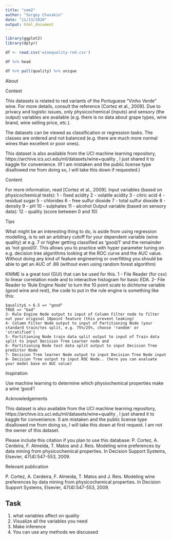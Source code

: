 ```yaml
---
title: "sem2"
author: "Sergey Chuvakin"
date: "11/13/2020"
output: html_document
---
```


```r
library(ggplot2)
library(dplyr)

df <- read.csv('winequality-red.csv')
```

```r
df %>% head
```
```r
df %>% pull(quality) %>% unique
```


About 

Context

This datasets is related to red variants of the Portuguese "Vinho Verde" wine. For more details, consult the reference [Cortez et al., 2009]. Due to privacy and logistic issues, only physicochemical (inputs) and sensory (the output) variables are available (e.g. there is no data about grape types, wine brand, wine selling price, etc.).

The datasets can be viewed as classification or regression tasks. The classes are ordered and not balanced (e.g. there are much more normal wines than excellent or poor ones).

This dataset is also available from the UCI machine learning repository, https://archive.ics.uci.edu/ml/datasets/wine+quality , I just shared it to kaggle for convenience. (If I am mistaken and the public license type disallowed me from doing so, I will take this down if requested.)

Content

For more information, read [Cortez et al., 2009].
Input variables (based on physicochemical tests):
1 - fixed acidity
2 - volatile acidity
3 - citric acid
4 - residual sugar
5 - chlorides
6 - free sulfur dioxide
7 - total sulfur dioxide
8 - density
9 - pH
10 - sulphates
11 - alcohol
Output variable (based on sensory data):
12 - quality (score between 0 and 10)

Tips

What might be an interesting thing to do, is aside from using regression modelling, is to set an arbitrary cutoff for your dependent variable (wine quality) at e.g. 7 or higher getting classified as 'good/1' and the remainder as 'not good/0'. This allows you to practice with hyper parameter tuning on e.g. decision tree algorithms looking at the ROC curve and the AUC value. Without doing any kind of feature engineering or overfitting you should be able to get an AUC of .88 (without even using random forest algorithm)

KNIME is a great tool (GUI) that can be used for this.
1 - File Reader (for csv) to linear correlation node and to interactive histogram for basic EDA.
2- File Reader to 'Rule Engine Node' to turn the 10 point scale to dichtome variable (good wine and rest), the code to put in the rule engine is something like this:

    $quality$ > 6.5 => "good"
    TRUE => "bad"
    3- Rule Engine Node output to input of Column Filter node to filter out your original 10point feature (this prevent leaking)
    4- Column Filter Node output to input of Partitioning Node (your standard train/tes split, e.g. 75%/25%, choose 'random' or 'stratified')
    5- Partitioning Node train data split output to input of Train data split to input Decision Tree Learner node and
    6- Partitioning Node test data split output to input Decision Tree predictor Node
    7- Decision Tree learner Node output to input Decision Tree Node input
    8- Decision Tree output to input ROC Node.. (here you can evaluate your model base on AUC value)

Inspiration

Use machine learning to determine which physiochemical properties make a wine 'good'!

Acknowledgements

This dataset is also available from the UCI machine learning repository, https://archive.ics.uci.edu/ml/datasets/wine+quality , I just shared it to kaggle for convenience. (I am mistaken and the public license type disallowed me from doing so, I will take this down at first request. I am not the owner of this dataset.

Please include this citation if you plan to use this database:
P. Cortez, A. Cerdeira, F. Almeida, T. Matos and J. Reis. Modeling wine preferences by data mining from physicochemical properties. In Decision Support Systems, Elsevier, 47(4):547-553, 2009.

Relevant publication

P. Cortez, A. Cerdeira, F. Almeida, T. Matos and J. Reis. Modeling wine preferences by data mining from physicochemical properties. In Decision Support Systems, Elsevier, 47(4):547-553, 2009.


## Task 

1) what variables affect on quality 
2) Visualize all the variables you need
3) Make inference 
4) You can use any methods we discussed


